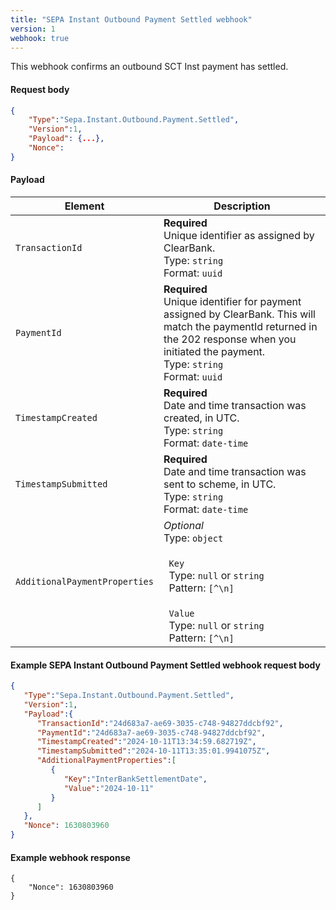 ```yaml
---
title: "SEPA Instant Outbound Payment Settled webhook"
version: 1
webhook: true
---
```


This webhook confirms an outbound SCT Inst payment has settled.

#### Request body

```json
{
    "Type":"Sepa.Instant.Outbound.Payment.Settled",
    "Version":1,
    "Payload": {...},
    "Nonce":
}
```

#### Payload
| Element                 | Description     |
|-------------------------|-----------------|
| `TransactionId` |**Required**<br />Unique identifier as assigned by ClearBank.<br/>Type: `string`<br/>Format: `uuid` |
| `PaymentId` |**Required**<br />Unique identifier for payment assigned by ClearBank. This will match the paymentId returned in the 202 response when you initiated the payment.<br/>Type: `string` <br/>Format: `uuid`|
| `TimestampCreated`   | **Required**<br />Date and time transaction was created, in UTC.<br /> Type: `string`<br/>Format: `date-time`|
| `TimestampSubmitted`   | **Required**<br />Date and time transaction was sent to scheme, in UTC.<br /> Type: `string`<br/>Format: `date-time`|
| `AdditionalPaymentProperties`   | *Optional*<br />Type: `object`<br/><br/>&nbsp;&nbsp;`Key`<br/>&nbsp;&nbsp;Type: `null` or `string`<br/>&nbsp;&nbsp;Pattern: `[^\n]`<br/><br/>&nbsp;&nbsp;`Value`<br/>&nbsp;&nbsp;Type: `null` or `string`<br/>&nbsp;&nbsp;Pattern: `[^\n]`|

#### Example SEPA Instant Outbound Payment Settled webhook request body

```json
{
   "Type":"Sepa.Instant.Outbound.Payment.Settled",
   "Version":1,
   "Payload":{
      "TransactionId":"24d683a7-ae69-3035-c748-94827ddcbf92",
      "PaymentId":"24d683a7-ae69-3035-c748-94827ddcbf92",
      "TimestampCreated":"2024-10-11T13:34:59.682719Z",
      "TimestampSubmitted":"2024-10-11T13:35:01.9941075Z",
      "AdditionalPaymentProperties":[
         {
            "Key":"InterBankSettlementDate",
            "Value":"2024-10-11"
         }
      ]
   },
   "Nonce": 1630803960
}
```

#### Example webhook response
```
{
    "Nonce": 1630803960
}
```